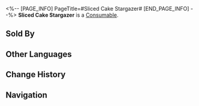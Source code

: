 <%-- [PAGE_INFO]
PageTitle=#Sliced Cake Stargazer#
[END_PAGE_INFO] --%>
{{Item Infobox
|id          = 401022
|image       = Item Sliced Cake Stargazer.png
|type        = Consumable
|invCategory = Consumables
|rarity      = 2
|effect      = Upon use, the target ally immediately regenerates 30% of their Energy.
|description = One of the most renowned snacks in Penacony. Outsiders often recall its distinctive shape but hesitate to taste its flavor.
|source1     = [[Omni-Synthesizer]]
|source2     = [[Clock Diner]]
}}
{{Description|''"These fish heads gazing up the stars are trying to urge us to explore..."''<br />''"If you don't want to eat it, just say it."''}}
'''Sliced Cake Stargazer''' is a [[Consumable]].

==Sold By==
{{Shop Availability}}

==Other Languages==
{{Other Languages
|en   = Sliced Cake Stargazer
|zhs  = 切片蛋糕「仰望星空」
|zht  = 切片蛋糕「仰望星空」
|ja   = ケーキ「星空を仰ぐ」
|ko   = 조각 케이크 「스타게이지」
|es   = Pastel "Observación de estrellas" en trozos
|fr   = Part de gâteau Mirétoiles
|ru   = Порезанный тортстрёмминг
|th   = Sliced Cake Stargazer
|vi   = Lát Bánh "Ngước Nhìn Trời Sao"
|de   = Schnittkuchen Sterngucker
|id   = Sliced Cake Stargazer
|pt   = Bolo Observador de Estrelas Fatiado
}}

==Change History==
{{Change History|2.0}}

==Navigation==
{{Consumable Navbox}}